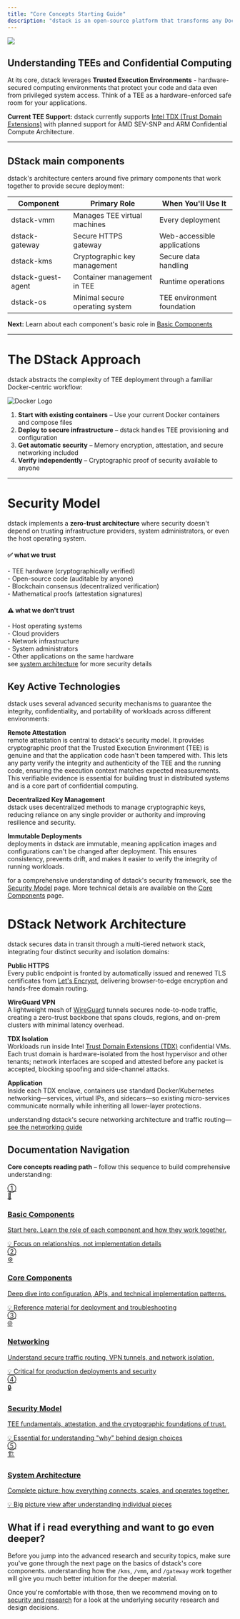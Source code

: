 ```yaml
---
title: "Core Concepts Starting Guide"
description: "dstack is an open-source platform that transforms any Docker container into a secure Trusted Execution Environment (TEE) deployment with zero code changes. This overview introduces the fundamental concepts and guides you to the detailed documentation you need."
---
```


<img src="/docs/images/what-tee-provide-pro.png" />

## Understanding TEEs and Confidential Computing

At its core, dstack leverages **Trusted Execution Environments** - hardware-secured computing environments that protect your code and data even from privileged system access. Think of a TEE as a hardware-enforced safe room for your applications.

**Current TEE Support:** dstack currently supports [Intel TDX (Trust Domain Extensions)](https://www.intel.com/content/www/us/en/developer/tools/trust-domain-extensions/overview.html) with planned support for AMD SEV-SNP and ARM Confidential Compute Architecture.

---

## DStack main components

dstack's architecture centers around five primary components that work together to provide secure deployment:

<div className="bg-gray-50 p-6 rounded-lg my-4">
  <table className="w-full">
    <thead>
      <tr className="border-b">
        <th className="text-left p-2">Component</th>
        <th className="text-left p-2">Primary Role</th>
        <th className="text-left p-2">When You'll Use It</th>
      </tr>
    </thead>
    <tbody>
      <tr className="border-b">
        <td className="p-2 font-semibold">dstack-vmm</td>
        <td className="p-2">Manages TEE virtual machines</td>
        <td className="p-2">Every deployment</td>
      </tr>
      <tr className="border-b">
        <td className="p-2 font-semibold">dstack-gateway</td>
        <td className="p-2">Secure HTTPS gateway</td>
        <td className="p-2">Web-accessible applications</td>
      </tr>
      <tr className="border-b">
        <td className="p-2 font-semibold">dstack-kms</td>
        <td className="p-2">Cryptographic key management</td>
        <td className="p-2">Secure data handling</td>
      </tr>
      <tr className="border-b">
        <td className="p-2 font-semibold">dstack-guest-agent</td>
        <td className="p-2">Container management in TEE</td>
        <td className="p-2">Runtime operations</td>
      </tr>
      <tr>
        <td className="p-2 font-semibold">dstack-os</td>
        <td className="p-2">Minimal secure operating system</td>
        <td className="p-2">TEE environment foundation</td>
      </tr>
    </tbody>
  </table>
</div>

**Next:** Learn about each component's basic role in [Basic Components](/docs/concepts/basic-components)

---

# The DStack Approach

<p className="mb-2">
  dstack abstracts the complexity of TEE deployment through a familiar Docker-centric workflow:
</p>
<div className="flex flex-col md:flex-row items-center gap-6 my-6">
  <div className="flex-shrink-0">
    <img
      src="/docs/images/docker-logo.png"
      alt="Docker Logo"
      className="w-24 h-24 md:w-32 md:h-32 rounded-lg shadow-md bg-white p-2"
      style={{ border: '2px solid #e5e7eb' }}
    />
  </div>
  <div>
    <ol className="list-decimal list-inside space-y-1">
      <li><strong>Start with existing containers</strong> – Use your current Docker containers and compose files</li>
      <li><strong>Deploy to secure infrastructure</strong> – dstack handles TEE provisioning and configuration</li>
      <li><strong>Get automatic security</strong> – Memory encryption, attestation, and secure networking included</li>
      <li><strong>Verify independently</strong> – Cryptographic proof of security available to anyone</li>
    </ol>
  </div>
</div>

---

# Security Model

dstack implements a **zero-trust architecture** where security doesn't depend on trusting infrastructure providers, system administrators, or even the host operating system.

<div className="flex flex-col md:flex-row gap-6 my-6">
  <div className="flex-1 bg-lime-100 border-l-4 border-lime-400 rounded-lg p-5 shadow-sm">
    <h4 className="font-semibold text-lime-700 mb-4 flex items-center gap-2">
      <span className="text-2xl">✅</span> what we trust
    </h4>
    <div className="text-lime-800 text-sm space-y-1">
      <div className="print:block">- TEE hardware (cryptographically verified)</div>
      <div className="print:block">- Open-source code (auditable by anyone)</div>
      <div className="print:block">- Blockchain consensus (decentralized verification)</div>
      <div className="print:block">- Mathematical proofs (attestation signatures)</div>
    </div>
  </div>
  <div className="flex-1 bg-yellow-50 border-l-4 border-yellow-400 rounded-lg p-5 shadow-sm">
    <h4 className="font-semibold text-yellow-700 mb-4 flex items-center gap-2">
      <span className="text-2xl">⚠️</span> what we don't trust
    </h4>
    <div className="text-yellow-800 text-sm space-y-1">
      <div className="print:block">- Host operating systems</div>
      <div className="print:block">- Cloud providers</div>
      <div className="print:block">- Network infrastructure</div>
      <div className="print:block">- System administrators</div>
      <div className="print:block">- Other applications on the same hardware</div>
    </div>
  </div>
</div>
<div className="mt-2">
  see <a href="/docs/concepts/architecture" className="underline text-blue-700">system architecture</a> for more security details
</div>

## Key Active Technologies

dstack uses several advanced security mechanisms to guarantee the integrity, confidentiality, and portability of workloads across different environments:

**Remote Attestation**  
remote attestation is central to dstack's security model. It provides cryptographic proof that the Trusted Execution Environment (TEE) is genuine and that the application code hasn't been tampered with. This lets any party verify the integrity and authenticity of the TEE and the running code, ensuring the execution context matches expected measurements. This verifiable evidence is essential for building trust in distributed systems and is a core part of confidential computing.

**Decentralized Key Management**  
dstack uses decentralized methods to manage cryptographic keys, reducing reliance on any single provider or authority and improving resilience and security.

**Immutable Deployments**  
deployments in dstack are immutable, meaning application images and configurations can't be changed after deployment. This ensures consistency, prevents drift, and makes it easier to verify the integrity of running workloads.

<span className="text-green-700 font-semibold">
  for a comprehensive understanding of dstack's security framework, see the <a href="/docs/concepts/security-model" className="underline text-lime-600 font-semibold ml-1">Security Model</a> page. More technical details are available on the <a href="/docs/concepts/core-components" className="underline text-lime-600 font-semibold ml-1">Core Components</a> page.
</span>

# DStack Network Architecture

dstack secures data in transit through a multi-tiered network stack, integrating four distinct security and isolation domains:

**Public HTTPS**  
Every public endpoint is fronted by automatically issued and renewed TLS certificates from [Let's Encrypt](https://letsencrypt.org/), delivering browser-to-edge encryption and hands-free domain routing.

**WireGuard VPN**  
A lightweight mesh of [WireGuard](https://www.wireguard.com/) tunnels secures node-to-node traffic, creating a zero-trust backbone that spans clouds, regions, and on-prem clusters with minimal latency overhead.

**TDX Isolation**  
Workloads run inside Intel [Trust Domain Extensions (TDX)](https://en.wikipedia.org/wiki/Trust_Domain_Extensions) confidential VMs. Each trust domain is hardware-isolated from the host hypervisor and other tenants; network interfaces are scoped and attested before any packet is accepted, blocking spoofing and side-channel attacks.

**Application**  
Inside each TDX enclave, containers use standard Docker/Kubernetes networking—services, virtual IPs, and sidecars—so existing micro-services communicate normally while inheriting all lower-layer protections.

<span className="text-green-700 font-semibold">
  understanding dstack's secure networking architecture and traffic routing—<a href="/docs/concepts/networking" className="underline text-lime-600 font-semibold ml-1">see the networking guide</a>
</span>

## Documentation Navigation

**Core concepts reading path** – follow this sequence to build comprehensive understanding:

<div className="grid grid-cols-1 md:grid-cols-3 gap-4 mt-6">
  <a href="/docs/concepts/basic-components" className="bg-lime-200 border border-lime-300 rounded-lg p-5 hover:shadow-md transition-shadow group relative">
    <div className="absolute top-3 right-4 text-lime-500 text-lg font-bold select-none">①</div>
    <div className="text-3xl mb-3">🧩</div>
    <h3 className="font-semibold text-lime-800 mb-2 group-hover:text-lime-900">Basic Components</h3>
    <p className="text-sm text-lime-700 mb-2">Start here. Learn the role of each component and how they work together.</p>
    <div className="text-xs text-lime-600">💡 Focus on relationships, not implementation details</div>
  </a>

  <a href="/docs/concepts/core-components" className="bg-lime-100 border border-lime-200 rounded-lg p-5 hover:shadow-md transition-shadow group relative">
    <div className="absolute top-3 right-4 text-lime-400 text-lg font-bold select-none">②</div>
    <div className="text-3xl mb-3">⚙️</div>
    <h3 className="font-semibold text-lime-700 mb-2 group-hover:text-lime-800">Core Components</h3>
    <p className="text-sm text-lime-600 mb-2">Deep dive into configuration, APIs, and technical implementation patterns.</p>
    <div className="text-xs text-lime-500">💡 Reference material for deployment and troubleshooting</div>
  </a>

  <a href="/docs/concepts/networking" className="bg-lime-50 border border-lime-100 rounded-lg p-5 hover:shadow-md transition-shadow group relative">
    <div className="absolute top-3 right-4 text-lime-300 text-lg font-bold select-none">③</div>
    <div className="text-3xl mb-3">🌐</div>
    <h3 className="font-semibold text-lime-600 mb-2 group-hover:text-lime-700">Networking</h3>
    <p className="text-sm text-lime-500 mb-2">Understand secure traffic routing, VPN tunnels, and network isolation.</p>
    <div className="text-xs text-lime-400">💡 Critical for production deployments and security</div>
  </a>
</div>

<div className="grid grid-cols-1 md:grid-cols-2 gap-4 mt-6 justify-center items-center place-items-center">
  <a href="/docs/concepts/security-model" className="bg-lime-50 border border-lime-100 rounded-lg p-5 hover:shadow-md transition-shadow group relative w-full max-w-md">
    <div className="absolute top-3 right-4 text-lime-300 text-lg font-bold select-none">④</div>
    <div className="text-3xl mb-3">🔒</div>
    <h3 className="font-semibold text-lime-600 mb-2 group-hover:text-lime-700">Security Model</h3>
    <p className="text-sm text-lime-500 mb-2">TEE fundamentals, attestation, and the cryptographic foundations of trust.</p>
    <div className="text-xs text-lime-400">💡 Essential for understanding "why" behind design choices</div>
  </a>

  <a href="/docs/concepts/architecture" className="bg-lime-100 border border-lime-200 rounded-lg p-5 hover:shadow-md transition-shadow group relative w-full max-w-md">
    <div className="absolute top-3 right-4 text-lime-400 text-lg font-bold select-none">⑤</div>
    <div className="text-3xl mb-3">🏗️</div>
    <h3 className="font-semibold text-lime-700 mb-2 group-hover:text-lime-800">System Architecture</h3>
    <p className="text-sm text-lime-600 mb-2">Complete picture: how everything connects, scales, and operates together.</p>
    <div className="text-xs text-lime-500">💡 Big picture view after understanding individual pieces</div>
  </a>
</div>

## What if i read everything and want to go even deeper? 

Before you jump into the advanced research and security topics, make sure you've gone through the next page on the basics of dstack's core components. understanding how the `/kms`, `/vmm`, and `/gateway` work together will give you much better intuition for the deeper material. 

Once you're comfortable with those, then we recommend moving on to [security and research](/docs/security-research/overview) for a look at the underlying security research and design decisions.

